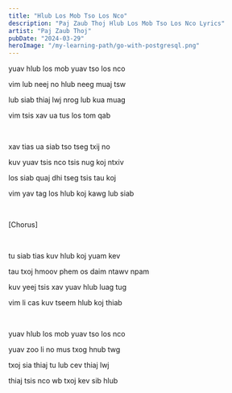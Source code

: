 ```yaml
---
title: "Hlub Los Mob Tso Los Nco"
description: "Paj Zaub Thoj Hlub Los Mob Tso Los Nco Lyrics"
artist: "Paj Zaub Thoj"
pubDate: "2024-03-29"
heroImage: "/my-learning-path/go-with-postgresql.png"
---
```


yuav hlub los mob yuav tso los nco

vim lub neej no hlub neeg muaj tsw

lub siab thiaj lwj nrog lub kua muag

vim tsis xav ua tus los tom qab

<br />

xav tias ua siab tso tseg txij no

kuv yuav tsis nco tsis nug koj ntxiv

los siab quaj dhi tseg tsis tau koj

vim yav tag los hlub koj kawg lub siab

<br />

[Chorus]

<br />

tu siab tias kuv hlub koj yuam kev

tau txoj hmoov phem os daim ntawv npam

kuv yeej tsis xav yuav hlub luag tug

vim li cas kuv tseem hlub koj thiab

<br />

yuav hlub los mob yuav tso los nco

yuav zoo li no mus txog hnub twg

txoj sia thiaj tu lub cev thiaj lwj

thiaj tsis nco wb txoj kev sib hlub
